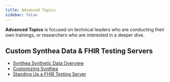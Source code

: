 ```yaml
---
title: Advanced Topics
sidebar: false
---
```


**Advanced Topics** is focused on technical leaders who are conducting their own trainings, or researchers who are interested in a deeper dive.

## Custom Synthea Data & FHIR Testing Servers

-   [Synthea Synthetic Data Overview](#/modules/synthea-overview.qmd)
-   [Customizing Synthea](#/modules/customizing-synthea.qmd)
-   [Standing Up a FHIR Testing Server](#/modules/test-server.qmd)